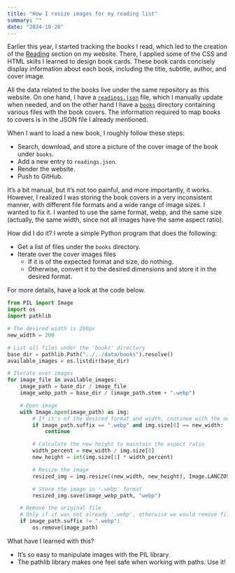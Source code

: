 ```yaml
---
title: "How I resize images for my reading list"
summary: ""
date: "2024-10-20"
---
```


Earlier this year, I started tracking the books I read, which led to the creation of the
[Reading](/reading.qmd) section on my website. There, I applied some of the CSS and HTML skills I
learned to design book cards. These book cards concisely display information about each book,
including the title, subtitle, author, and cover image.

All the data related to the books live under the same repository as this website. On one hand,
I have a [`readings.json`](https://github.com/tomicapretto/tomicapretto.github.io/blob/main/data/readings.json)
file, which I manually update when needed, and on the other hand I have a
[`books`](https://github.com/tomicapretto/tomicapretto.github.io/tree/main/data/books) directory
containing various files with the book covers. The information required to map books to covers is in
the JSON file I already mentioned.

When I want to load a new book, I roughly follow these steps:

* Search, download, and store a picture of the cover image of the book under `books`.
* Add a new entry to `readings.json`.
* Render the website.
* Push to GitHub.

It's a bit manual, but it's not too painful, and more importantly, it works.
However, I realized I was storing the book covers in a very inconsistent manner, with different
file formats and a wide range of image sizes. I wanted to fix it. I wanted to use the same format,
webp, and the same size (actually, the same width, since not all images have the same aspect ratio).

How did I do it? I wrote a simple Python program that does the following:

* Get a list of files under the `books` directory.
* Iterate over the cover images files
    * If it is of the expected format and size, do nothing.
    * Otherwise, convert it to the desired dimensions and store it in the desired format.

For more details, have a look at the code below.

```python
from PIL import Image
import os
import pathlib

# The desired width is 200px
new_width = 200

# List all files under the 'books' directory
base_dir = pathlib.Path("../../data/books").resolve()
available_images = os.listdir(base_dir)

# Iterate over images
for image_file in available_images:
    image_path = base_dir / image_file
    image_webp_path = base_dir / (image_path.stem + ".webp")

    # Open image
    with Image.open(image_path) as img:
        # If it's of the desired format and width, continue with the next image
        if image_path.suffix == ".webp" and img.size[0] == new_width:
            continue

        # Calculate the new height to maintain the aspect ratio
        width_percent = new_width / img.size[0]
        new_height = int(img.size[1] * width_percent)

        # Resize the image
        resized_img = img.resize((new_width, new_height), Image.LANCZOS)

        # Store the image in '.webp' format
        resized_img.save(image_webp_path, "webp")

    # Remove the original file
    # Only if it was not already '.webp', otherwise we would remove files right after creation
    if image_path.suffix != ".webp":
        os.remove(image_path)
```

What have I learned with this?

* It's so easy to manipulate images with the PIL library.
* The pathlib library makes one feel safe when working with paths. Use it!